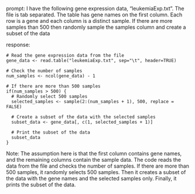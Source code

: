 prompt:
I have the following gene expression data, "leukemiaExp.txt". The file is tab separated. The table has gene names on the first column. Each row is a gene and each column is a distinct sample.  If there are more samples than 500 then randomly sample the samples column and create a subset of the data

response:
```
# Read the gene expression data from the file
gene_data <- read.table("leukemiaExp.txt", sep="\t", header=TRUE)

# Check the number of samples
num_samples <- ncol(gene_data) - 1

# If there are more than 500 samples
if(num_samples > 500) {
  # Randomly select 500 samples
  selected_samples <- sample(2:(num_samples + 1), 500, replace = FALSE)
  
  # Create a subset of the data with the selected samples
  subset_data <- gene_data[, c(1, selected_samples + 1)]
  
  # Print the subset of the data
  subset_data
}
```
Note: The assumption here is that the first column contains gene names, and the remaining columns contain the sample data. The code reads the data from the file and checks the number of samples. If there are more than 500 samples, it randomly selects 500 samples. Then it creates a subset of the data with the gene names and the selected samples only. Finally, it prints the subset of the data.
